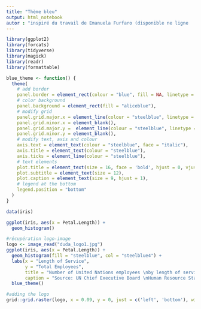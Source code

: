 ---
title: "Thème bleu"
output: html_notebook
autor : "inspiré du travail de Emanuela Furfaro (disponible ne ligne  : https://emanuelaf.github.io/own-ggplot-theme.html" 
---

```{r}
library(ggplot2)
library(forcats)
library(tidyverse)
library(magick)
library(readr)
library(formattable) 
```


```{r}
blue_theme <- function() {
  theme(
    # add border
    panel.border = element_rect(colour = "blue", fill = NA, linetype = 2),
    # color background
    panel.background = element_rect(fill = "aliceblue"),
    # modify grid
    panel.grid.major.x = element_line(colour = "steelblue", linetype = 3, linewidth = 0.5),
    panel.grid.minor.x = element_blank(),
    panel.grid.major.y =  element_line(colour = "steelblue", linetype = 3, linewidth = 0.5),
    panel.grid.minor.y = element_blank(),
    # modify text, axis and colour
    axis.text = element_text(colour = "steelblue", face = "italic"),
    axis.title = element_text(colour = "steelblue"),
    axis.ticks = element_line(colour = "steelblue"),
    # text elements
    plot.title = element_text(size = 16, face = 'bold', hjust = 0, vjust = 2, color="steelblue"),
    plot.subtitle = element_text(size = 12),
    plot.caption = element_text(size = 9, hjust = 1),
    # legend at the bottom
    legend.position = "bottom"
  )
}

```


```{r}
data(iris)

ggplot(iris, aes(x = Petal.Length)) +
  geom_histogram() 
```

```{r}
#récupération logo-image
logo <- image_read("duda_logo1.jpg")
ggplot(iris, aes(x = Petal.Length)) +
  geom_histogram(fill = "steelblue", col = "steelblue4") +
  labs(x = "Length of Service", 
       y = "Total Employees", 
       title = "Number of United Nations employees \nby length of service",
       caption = "Source: UN Chief Executive Board \nHuman Resource Statistics,\n2017 | Madeline Pickens") +
  blue_theme()

#adding the logo
grid::grid.raster(logo, x = 0.09, y = 0, just = c('left', 'bottom'), width = unit(0.5, 'inches'))
```

